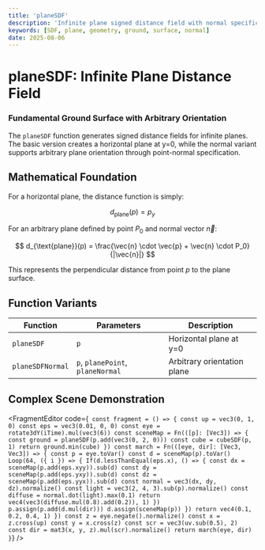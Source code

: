 ```yaml
---
title: 'planeSDF'
description: 'Infinite plane signed distance field with normal specification'
keywords: [SDF, plane, geometry, ground, surface, normal]
date: 2025-08-06
---
```



# planeSDF: Infinite Plane Distance Field

### Fundamental Ground Surface with Arbitrary Orientation

The `planeSDF` function generates signed distance fields for infinite planes. The basic version creates a horizontal plane at y=0, while the normal variant supports arbitrary plane orientation through point-normal specification.

## Mathematical Foundation

For a horizontal plane, the distance function is simply:

$$
d_{\text{plane}}(p) = p_y
$$

For an arbitrary plane defined by point $P_0$ and normal vector $\vec{n}$:

$$
d_{\text{plane}}(p) = \frac{\vec{n} \cdot \vec{p} + \vec{n} \cdot P_0}{|\vec{n}|}
$$

This represents the perpendicular distance from point $p$ to the plane surface.

## Function Variants

| Function         | Parameters                       | Description                 |
| ---------------- | -------------------------------- | --------------------------- |
| `planeSDF`       | `p`                              | Horizontal plane at y=0     |
| `planeSDFNormal` | `p`, `planePoint`, `planeNormal` | Arbitrary orientation plane |

## Complex Scene Demonstration

<FragmentEditor
        code={`
const fragment = () => {
        const up = vec3(0, 1, 0)
        const eps = vec3(0.01, 0, 0)
        const eye = rotate3dY(iTime).mul(vec3(6))
        const sceneMap = Fn(([p]: [Vec3]) => {
                const ground = planeSDF(p.add(vec3(0, 2, 0)))
                const cube = cubeSDF(p, 1)
                return ground.min(cube)
        })
        const march = Fn(([eye, dir]: [Vec3, Vec3]) => {
                const p = eye.toVar()
                const d = sceneMap(p).toVar()
                Loop(64, ({ i }) => {
                        If(d.lessThanEqual(eps.x), () => {
                                const dx = sceneMap(p.add(eps.xyy)).sub(d)
                                const dy = sceneMap(p.add(eps.yxy)).sub(d)
                                const dz = sceneMap(p.add(eps.yyx)).sub(d)
                                const normal = vec3(dx, dy, dz).normalize()
                                const light = vec3(2, 4, 3).sub(p).normalize()
                                const diffuse = normal.dot(light).max(0.1)
                                return vec4(vec3(diffuse.mul(0.8).add(0.2)), 1)
                        })
                        p.assign(p.add(d.mul(dir)))
                        d.assign(sceneMap(p))
                })
                return vec4(0.1, 0.2, 0.4, 1)
        })
        const z = eye.negate().normalize()
        const x = z.cross(up)
        const y = x.cross(z)
        const scr = vec3(uv.sub(0.5), 2)
        const dir = mat3(x, y, z).mul(scr).normalize()
        return march(eye, dir)
}`}
/>
